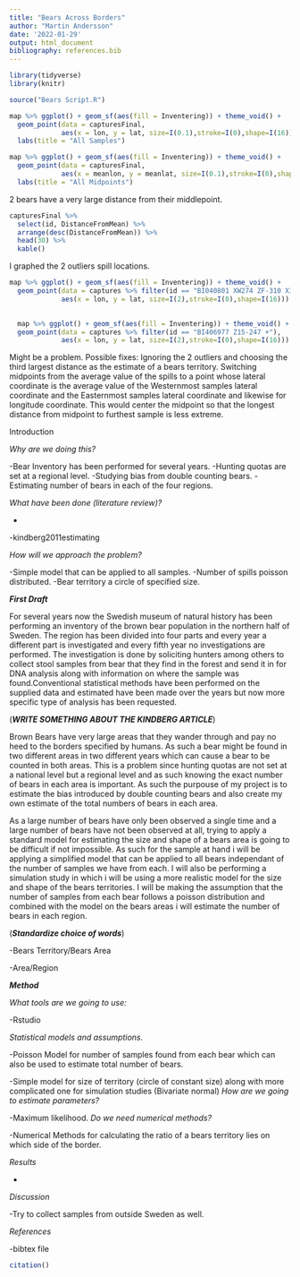 ```yaml
---
title: "Bears Across Borders"
author: "Martin Andersson"
date: '2022-01-29'
output: html_document
bibliography: references.bib
---
```


```r
library(tidyverse)
library(knitr)

source("Bears Script.R")
```


```r
map %>% ggplot() + geom_sf(aes(fill = Inventering)) + theme_void() +
  geom_point(data = capturesFinal, 
             aes(x = lon, y = lat, size=I(0.1),stroke=I(0),shape=I(16))) +
  labs(title = "All Samples")

map %>% ggplot() + geom_sf(aes(fill = Inventering)) + theme_void() +
  geom_point(data = capturesFinal, 
             aes(x = meanlon, y = meanlat, size=I(0.1),stroke=I(0),shape=I(16))) +
  labs(title = "All Midpoints")
```



2 bears have a very large distance from their middlepoint.

```r
capturesFinal %>%
  select(id, DistanceFromMean) %>%
  arrange(desc(DistanceFromMean)) %>%
  head(30) %>%
  kable()
```

I graphed the 2 outliers spill locations.

```r
map %>% ggplot() + geom_sf(aes(fill = Inventering)) + theme_void() +
  geom_point(data = captures %>% filter(id == "BI040801 XW274 ZF-310 X12-044"), 
             aes(x = lon, y = lat, size=I(2),stroke=I(0),shape=I(16)))

  
  map %>% ggplot() + geom_sf(aes(fill = Inventering)) + theme_void() +
  geom_point(data = captures %>% filter(id == "BI406977 Z15-247 +"), 
             aes(x = lon, y = lat, size=I(2),stroke=I(0),shape=I(16)))
```

Might be a problem.
Possible fixes:
Ignoring the 2 outliers and choosing the third largest distance as the estimate of a bears territory.
Switching midpoints from the average value of the spills to a point whose lateral coordinate is the average value of the Westernmost samples lateral coordinate and the Easternmost samples lateral coordinate and likewise for longitude coordinate. This would center the midpoint so that the longest distance from midpoint to furthest sample is less extreme. 




Introduction

*Why are we doing this?*

-Bear Inventory has been performed for several years.
-Hunting quotas are set at a regional level.
-Studying bias from double counting bears.
-Estimating number of bears in each of the four regions.

*What have been done (literature review)?*</li>*

-kindberg2011estimating

*How will we approach the problem?*

-Simple model that can be applied to all samples.
-Number of spills poisson distributed.
-Bear territory a circle of specified size.

***First Draft***

For several years now the Swedish museum of natural history has been performing an inventory of the brown bear population in the northern half of Sweden. The region has been divided into four parts and every year a different part is investigated and every fifth year no investigations are performed. The investigation is done by soliciting hunters among others to collect stool samples from bear that they find in the forest and send it in for DNA analysis along with information on where the sample was found.Conventional statistical methods have been performed on the supplied data and estimated have been made over the years but now more specific type of analysis has been requested. 

(***WRITE SOMETHING ABOUT THE KINDBERG ARTICLE***)

Brown Bears have very large areas that they wander through and pay no heed to the borders specified by humans. As such a bear might be found in two different areas in two different years which can cause a bear to be counted in both areas. This is a problem since hunting quotas are not set at a national level but a regional level and as such knowing the exact number of bears in each area is important. As such the purpouse of my project is to estimate the bias introduced by double counting bears and also create my own estimate of the total numbers of bears in each area.  

As a large number of bears have only been observed a single time and a large number of bears have not been observed at all, trying to apply a standard model for estimating the size and shape of a bears area is going to be difficult if not impossible. As such for the sample at hand i will be applying a simplified model that can be applied to all bears independant of the number of samples we have from each. I will also be performing a simulation study in which i will be using a more realistic model for the size and shape of the bears territories. I will be making the assumption that the number of samples from each bear follows a poisson distribution and combined with the model on the bears areas i will estimate the number of bears in each region.


(***Standardize choice of words***)

-Bears Territory/Bears Area

-Area/Region

***Method***

*What tools are we going to use:*

-Rstudio


*Statistical models and assumptions.*

-Poisson Model for number of samples found from each bear which can also be used to estimate total number of bears.

-Simple model for size of territory (circle of constant size) along with more complicated one for simulation studies (Bivariate normal)
*How are we going to estimate parameters?*

-Maximum likelihood.
*Do we need numerical methods?*

-Numerical Methods for calculating the ratio of a bears territory lies on which side of the border.

*Results*

-

*Discussion*

-Try to collect samples from outside Sweden as well.

*References*

-bibtex file

```r
citation()
```

